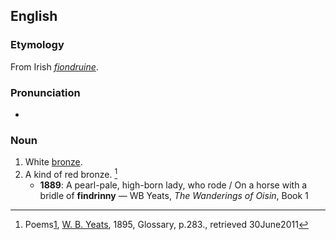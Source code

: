==English==

===Etymology===
From Irish ''[[fiondruine]]''.

===Pronunciation===
* {{IPA|/ˈfɪndɹɪni/}}

===Noun===
{{en-noun|-}}

# White [[bronze]].
# A kind of red bronze.  <ref>Poems[http://www.scribd.com/doc/35178129/POEMS-BY-W-B-YEATS], [[W. B. Yeats]], 1895, Glossary, p.283., retrieved 30June2011</ref>
#* '''1889''': A pearl-pale, high-born lady, who rode / On a horse with a bridle of '''findrinny''' — WB Yeats, ''The Wanderings of Oisin'', Book 1
<references>